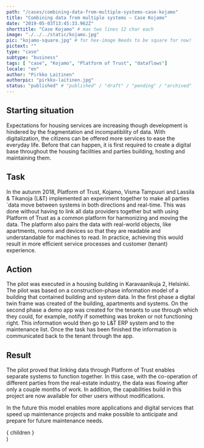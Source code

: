 ```yaml
---
path: "/cases/combining-data-from-multiple-systems-case-kojamo"
title: "Combining data from multiple systems – Case Kojamo"
date: "2019-05-03T13:45:33.962Z"
shorttitle: "Case Kojamo" # max two lines 12 char each
image: "./../../static/kojamo.jpg"
pic: "kojamo-square.jpg" # for hex-image Needs to be square for now!
pictext: ""
type: "case" 
subtype: "business" 
tags: [ "case", "Kojamo", "Platform of Trust", "dataflows"] 
locale: "en"
author: "Pirkko Laitinen"
authorpic: "pirkko-laitinen.jpg"
status: "published" # "published" / "draft" / "pending" / "archived"
---
```

## Starting situation

Expectations for housing services are increasing though development is 
hindered by the fragmentation and incompatibility of data. With 
digitalization, the citizens can be offered more services to ease the everyday 
life. Before that can happen, it is first required to create a digital base throughout the housing facilities and parties building, hosting and maintaining them. 

## Task

In the autunm 2018, Platform of Trust, Kojamo, Visma Tampuuri and Lassila & 
Tikanoja (L&T) implemented an experiment together to make all parties´data 
move between systems in both directions and real-time. This was done without having to link all data providers together but with using Platform of Trust as a common platform for harmonizing and moving the data. The platform also pairs the data with real-world objects, like apartments, rooms and devices so that they are readable and understandable for machines to read. In practice, achieving this would result in more efficient service processes and customer (tenant) experience. 

## Action

The pilot was executed in a housing building in Karavaanikuja 2, Helsinki. The pilot was based on a construction-phase information model of a building that contained building and system data. In the first phase a digital twin frame was created of the building, apartments and systems. On the second phase a demo app was created for the tenants to use through which they could, for example, notify if something was broken or not functioning right. This information would then go to L&T ERP system and to the maintenance list. Once the task has been finished the information is communicated back to the tenant through the app. 

## Result

The pilot proved that linking data through Platform of Trust enables separate systems to function together. In this case, with the co-operation of different parties from the real-estate industry, the data was flowing after only a couple months of work. In addition, the capabilities build in this project are now available for other users without modifications. 

In the future this model enables more applications and digital services that speed up maintenance projects and make possible to anticipate and prepare for future maintenance needs. 


  <article className="case">
    { children }
  </article>
)
